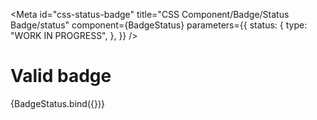 <!-- @license CC0-1.0 -->


<Meta
  id="css-status-badge"
  title="CSS Component/Badge/Status Badge/status"
  component={BadgeStatus}
  parameters={{
    status: {
      type: "WORK IN PROGRESS",
    },
  }}
/>

# Valid badge

<Canvas>
  <Story
    name="valid"
    args={{
      status: "valid",
      textContent: "valid",
    }}
  >
    {BadgeStatus.bind({})}
  </Story>
</Canvas>
